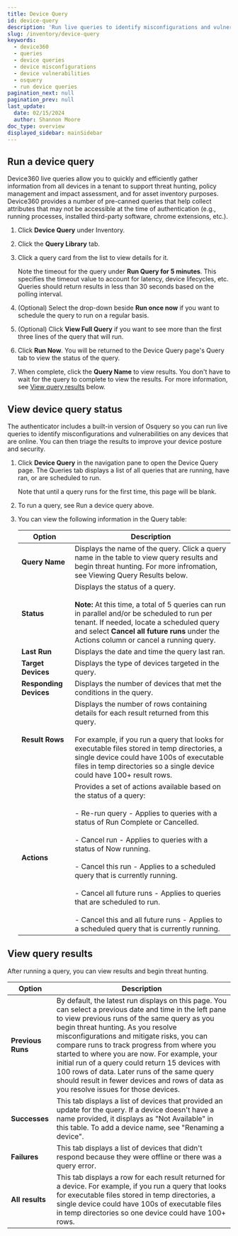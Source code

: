 ```yaml
---
title: Device Query
id: device-query
description: 'Run live queries to identify misconfigurations and vulnerabilities on devices.'
slug: /inventory/device-query
keywords:
  - device360
  - queries
  - device queries
  - device misconfigurations
  - device vulnerabilities
  - osquery
  - run device queries
pagination_next: null
pagination_prev: null
last_update:
  date: 02/15/2024
  author: Shannon Moore
doc_type: overview
displayed_sidebar: mainSidebar
---
```

## Run a device query

Device360 live queries allow you to quickly and efficiently gather information from all devices in a tenant to support threat hunting, policy management and impact assessment, and for asset inventory purposes. Device360 provides a number of pre-canned queries that help collect attributes that may not be accessible at the time of authentication (e.g., running processes, installed third-party software, chrome extensions, etc.).

1. Click **Device Query** under Inventory.

2. Click the **Query Library** tab.

3. Click a query card from the list to view details for it.

   Note the timeout for the query under **Run Query for 5 minutes**. This specifies the timeout value to account for latency, device lifecycles, etc. Queries should return results in less than 30 seconds based on the polling interval.

4. (Optional) Select the drop-down beside **Run once now** if you want to schedule the query to run on a regular basis.

5. (Optional) Click **View Full Query** if you want to see more than the first three lines of the query that will run.

6. Click **Run Now**. You will be returned to the Device Query page's Query tab to view the status of the query.

7. When complete, click the **Query Name** to view results. You don't have to wait for the query to complete to view the results. For more information, see <ins>[View query results](#view-query-results)</ins> below.


## View device query status

The authenticator includes a built-in version of Osquery so you can run live queries to identify misconfigurations and vulnerabilities on any devices that are online. You can then triage the results to improve your device posture and security.

1. Click **Device Query** in the navigation pane to open the Device Query page. The Queries tab displays a list of all queries that are running, have ran, or are scheduled to run.

   Note that until a query runs for the first time, this page will be blank.

2. To run a query, see Run a device query above.

3. You can view the following information in the Query table:

   | Option                     | Description |
   | -------------------------- | ----------------------------------------------------------------------------------------------------------------------------------------------------------------------------------------------------------------------------------------------------------------------------------------------------------------------------------------------------------------------------------------------------------------------------------------------------------------------------------------------------------------------------------------------------------------------------------------------------------------------------------------- |
   | **Query Name**             | Displays the name of the query. Click a query name in the table to view query results and begin threat hunting. For more infromation, see Viewing Query Results below. |
   | **Status**                 | Displays the status of a query. <br /><br />**Note:** At this time, a total of 5 queries can run in parallel and/or be scheduled to run per tenant. If needed, locate a scheduled query and select **Cancel all future runs** under the Actions column or cancel a running query. |
   | **Last Run**               | Displays the date and time the query last ran. |
   | **Target Devices**         | Displays the type of devices targeted in the query. |
   | **Responding Devices**     | Displays the number of devices that met the conditions in the query. |
   | **Result Rows**            | Displays the number of rows containing details for each result returned from this query.<br /><br />For example, if you run a query that looks for executable files stored in temp directories, a single device could have 100s of executable files in temp directories so a single device could have 100+ result rows. |
   | **Actions**                | Provides a set of actions available based on the status of a query: <br /><br />- Re-run query - Applies to queries with a status of Run Complete or Cancelled.<br /><br />- Cancel run - Applies to queries with a status of Now running.<br /><br />- Cancel this run - Applies to a scheduled query that is currently running.<br /><br />- Cancel all future runs - Applies to queries that are scheduled to run.<br /><br />- Cancel this and all future runs - Applies to a scheduled query that is currently running.  |



## View query results
After running a query, you can view results and begin threat hunting.

  | Option                     | Description |
  | -------------------------- | ----------------------------------------------------------------------------------------------------------------------------------------------------------------------------------------------------------------------------------------------------------------------------------------------------------------------------------------------------------------------------------------------------------------------------------------------------------------------------------------------------------------------------------------------------------------------------------------------------------------------------------------- |
  | **Previous Runs**          | By default, the latest run displays on this page. You can select a previous date and time in the left pane to view previous runs of the same query as you begin threat hunting. As you resolve misconfigurations and mitigate risks, you can compare runs to track progress from where you started to where you are now. For example, your initial run of a query could return 15 devices with 100 rows of data. Later runs of the same query should result in fewer devices and rows of data as you resolve issues for those devices.                      |
  | **Successes**              | This tab displays a list of devices that provided an update for the query. If a device doesn't have a name provided, it displays as "Not Available" in this table. To add a device name, see "Renaming a device".              |
  | **Failures**               | This tab displays a list of devices that didn't respond because they were offline or there was a query error. |
  | **All results**            | This tab displays a row for each result returned for a device. For example, if you run a query that looks for executable files stored in temp directories, a single device could have 100s of executable files in temp directories so one device could have 100+ rows.      |